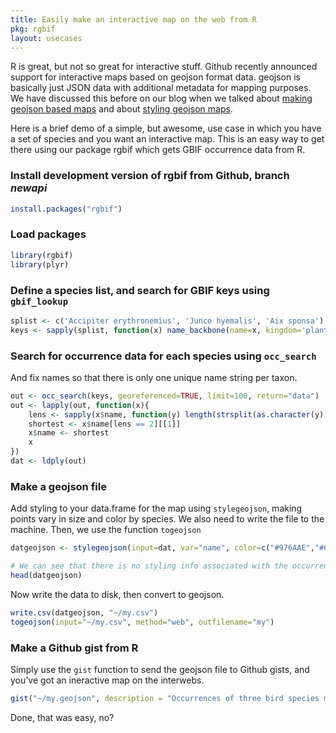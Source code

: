 ```yaml
---
title: Easily make an interactive map on the web from R
pkg: rgbif
layout: usecases
---
```


R is great, but not so great for interactive stuff. Github recently announced support for interactive maps based on geojson format data. geojson is basically just JSON data with additional metadata for mapping purposes. We have discussed this before on our blog when we talked about [making geojson based maps](http://ropensci.org/blog/2013/07/04/rbison-geoson/) and about [styling geojson maps](http://ropensci.org/blog/2013/07/17/style-geojson/). 

Here is a brief demo of a simple, but awesome, use case in which you have a set of species and you want an interactive map. This is an easy way to get there using our package rgbif which gets GBIF occurrence data from R.

### Install development version of rgbif from Github, branch *newapi*

```r
install.packages("rgbif")
```

### Load packages

```r
library(rgbif)
library(plyr)
```

### Define a species list, and search for GBIF keys using `gbif_lookup`

```r
splist <- c('Accipiter erythronemius', 'Junco hyemalis', 'Aix sponsa')
keys <- sapply(splist, function(x) name_backbone(name=x, kingdom='plants')$speciesKey, USE.NAMES=FALSE)
```

### Search for occurrence data for each species using `occ_search`

And fix names so that there is only one unique name string per taxon. 

```r
out <- occ_search(keys, georeferenced=TRUE, limit=100, return="data")
out <- lapply(out, function(x){ 
    lens <- sapply(x$name, function(y) length(strsplit(as.character(y), " ")[[1]]))
    shortest <- x$name[lens == 2][[1]]
    x$name <- shortest
    x
})
dat <- ldply(out)
```

### Make a geojson file

Add styling to your data.frame for the map using `stylegeojson`, making points vary in size and color by species. We also need to write the file to the machine. Then, we use the function `togeojson`

```r
datgeojson <- stylegeojson(input=dat, var="name", color=c("#976AAE","#6B944D","#BD5945"), size=c("small","medium","large"))

# We can see that there is no styling info associated with the occurrences
head(datgeojson)
```

Now write the data to disk, then convert to geojson.

```r
write.csv(datgeojson, "~/my.csv")
togeojson(input="~/my.csv", method="web", outfilename="my")
```

### Make a Github gist from R

Simply use the `gist` function to send the geojson file to Github gists, and you've got an ineractive map on the interwebs.

```r
gist("~/my.geojson", description = "Occurrences of three bird species mapped")
```

Done, that was easy, no?